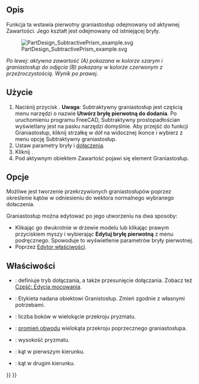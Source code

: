 <languages/>

{{Docnav/pl
|[[PartDesign_SubtractiveTorus/pl|Subtraktywny torus]]
|[[PartDesign_SubtractiveWedge/pl|Subtraktywny klin]]
|[[PartDesign_Workbench/pl|środowisko pracy Projekt Części]]
|IconL=PartDesign_SubtractiveTorus.svg
|IconR=PartDesign_SubtractiveWedge.svg
|IconC=Workbench_PartDesign.svg
}}

{{GuiCommand/pl
|Name=PartDesign SubtractivePrism
|Name/pl=Projekt Części: Subtraktywny graniastosłup
|MenuLocation=Projekt Części → Utwórz cechę przez odjęcie → Subtraktywny graniastosłup
|Workbenches=[[PartDesign_Workbench/pl|Projekt Części]]
|Version=0.17
|SeeAlso=[[PartDesign_CompPrimitiveSubtractive/pl|Komponent bryła pierwotna do odjęcia]], [[v/pl|Addytywny graniastosłup]]
}}

<span id="Description"></span>
==Opis==

Funkcja ta wstawia pierwotny graniastosłup odejmowany od aktywnej Zawartości. Jego kształt jest odejmowany od istniejącej bryły.

[[File:PartDesign_SubtractivePrism_example.svg|none]]

''Po lewej: aktywna zawartość (A) pokazana w kolorze szarym i graniastosłup do odjęcia (B) pokazany w kolorze czerwonym z przeźroczystością. Wynik po prawej''.

<span id="Usage"></span>
==Użycie==

<div class="mw-translate-fuzzy">
# Naciśnij przycisk {{Button|[[Image:PartDesign SubtractivePrism.svg|24px]] '''Subtraktywny graniastosłup'''}}. '''Uwaga''': Subtraktywny graniastosłup jest częścią menu narzędzi o nazwie '''Utwórz bryłę pierwotną do dodania'''. Po uruchomieniu programu FreeCAD, Subtraktywny prostopadłościan wyświetlany jest na pasku narzędzi domyślnie. Aby przejść do funkcji Graniastosłup, kliknij strzałkę w dół na widocznej ikonce i wybierz z menu opcję Subtraktywny graniastosłup.
# Ustaw parametry bryły i [[Part_EditAttachment/pl|dołączenia]].
# Kliknij {{Button|OK}}.
# Pod aktywnym obiektem Zawartość pojawi się element Graniastosłup.
</div>

<span id="Options"></span>
==Opcje==

Możliwe jest tworzenie przekrzywionych graniastosłupów poprzez określenie kątów w odniesieniu do wektora normalnego wybranego dołaczenia.

Graniastosłup można edytować po jego utworzeniu na dwa sposoby:
* Klikając go dwukrotnie w drzewie modelu lub klikając prawym przyciskiem myszy i wybierając '''Edytuj bryłę pierwotną''' z menu podręcznego. Spowoduje to wyświetlenie parametrów bryły pierwotnej.
* Poprzez [[Property_editor/pl|Edytor właściwości]].

<span id="Properties"></span>
==Właściwości==

* {{PropertyData|Dołączenie}}: definiuje tryb dołączania, a także przesunięcie dołączania. Zobacz też [[Part_EditAttachment/pl|Część: Edycja mocowania]].
* {{PropertyData|Etykieta}}: Etykieta nadana obiektowi Granistosłup. Zmień zgodnie z własnymi potrzebami.
* {{PropertyData|Wielokąt}}: liczba boków w wielokącie przekroju pryzmatu.
* {{PropertyData|Obwód}}: [https://en.wikipedia.org/wiki/Circumscribed_circle promień obwodu] wielokąta przekroju poprzecznego graniastosłupa.
* {{PropertyData|Wysokość}}: wysokość pryzmatu.
* {{PropertyData|Pierwszy kąt}}: kąt w pierwszym kierunku.
* {{PropertyData|Drugi kąt}}: kąt w drugim kierunku.


{{Docnav/pl
|[[PartDesign_SubtractiveTorus/pl|Subtraktywny torus]]
|[[PartDesign_SubtractiveWedge/pl|Subtraktywny klin]]
|[[PartDesign_Workbench/pl|środowisko pracy Projekt Części]]
|IconL=PartDesign_SubtractiveTorus.svg
|IconR=PartDesign_SubtractiveWedge.svg
|IconC=Workbench_PartDesign.svg
}}

{{PartDesign_Tools_navi{{#translation:}}}}
{{Userdocnavi{{#translation:}}}}